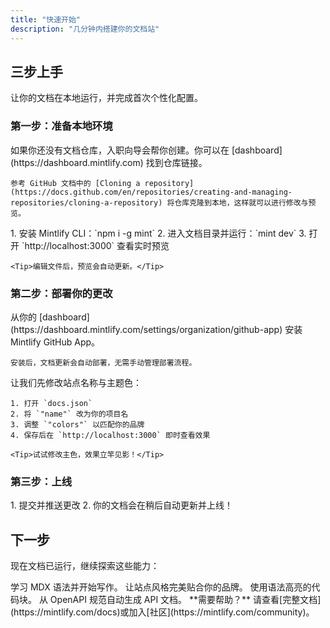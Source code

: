 ```yaml
---
title: "快速开始"
description: "几分钟内搭建你的文档站"
---
```


## 三步上手

让你的文档在本地运行，并完成首次个性化配置。

### 第一步：准备本地环境

<AccordionGroup>
  <Accordion icon="copy" title="把文档仓库克隆到本地">
    如果你还没有文档仓库，入职向导会帮你创建。你可以在 [dashboard](https://dashboard.mintlify.com) 找到仓库链接。
    
    参考 GitHub 文档中的 [Cloning a repository](https://docs.github.com/en/repositories/creating-and-managing-repositories/cloning-a-repository) 将仓库克隆到本地，这样就可以进行修改与预览。
  </Accordion>
  <Accordion icon="rectangle-terminal" title="启动本地预览服务">
    1. 安装 Mintlify CLI：`npm i -g mint`
    2. 进入文档目录并运行：`mint dev`
    3. 打开 `http://localhost:3000` 查看实时预览
    
    <Tip>编辑文件后，预览会自动更新。</Tip>
  </Accordion>
</AccordionGroup>

### 第二步：部署你的更改

<AccordionGroup>
  <Accordion icon="github" title="安装 GitHub 应用">
    从你的 [dashboard](https://dashboard.mintlify.com/settings/organization/github-app) 安装 Mintlify GitHub App。
    
    安装后，文档更新会自动部署，无需手动管理部署流程。
  </Accordion>
  <Accordion icon="palette" title="更新站点名称与颜色">
    让我们先修改站点名称与主题色：

    1. 打开 `docs.json`
    2. 将 `"name"` 改为你的项目名
    3. 调整 `"colors"` 以匹配你的品牌
    4. 保存后在 `http://localhost:3000` 即时查看效果

    <Tip>试试修改主色，效果立竿见影！</Tip>
  </Accordion>
</AccordionGroup>

### 第三步：上线

<Accordion icon="rocket" title="发布你的文档">
  1. 提交并推送更改
  2. 你的文档会在稍后自动更新并上线！
</Accordion>

## 下一步

现在文档已运行，继续探索这些能力：

<CardGroup cols={2}>

<Card title="撰写内容" icon="pen-to-square" href="/zh/essentials/markdown">
  学习 MDX 语法并开始写作。
</Card>

<Card title="自定义样式" icon="palette" href="/zh/essentials/settings">
  让站点风格完美贴合你的品牌。
</Card>

<Card title="添加代码示例" icon="square-code" href="/zh/essentials/code">
  使用语法高亮的代码块。
</Card>

<Card title="API 文档" icon="code" href="/zh/api-reference/introduction">
  从 OpenAPI 规范自动生成 API 文档。
</Card>

</CardGroup>

<Note>
  **需要帮助？** 请查看[完整文档](https://mintlify.com/docs)或加入[社区](https://mintlify.com/community)。
</Note>
